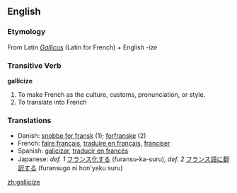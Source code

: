 ==English==

===Etymology===
From Latin ''[[Gallicus]]'' (Latin for French) + English ''-ize''

===Transitive Verb===
'''gallicize'''

# To make French as the culture, customs, pronunciation, or style.
# To translate into French

===Translations===
*Danish: [[snobbe for fransk]] (1); [[forfranske]] (2)
*French: [[faire français]], [[traduire en français]], [[franciser]]
*Spanish: [[galicizar]], [[traducir en francés]]
*Japanese: ''def. 1'' [[フランス化]]する (furansu-ka-suru), ''def. 2'' [[フランス語]]に[[翻訳する]] (furansugo ni hon'yaku suru)

[[zh:gallicize]]